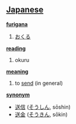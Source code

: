 == [[Japanese]] ==                                          

'''[[furigana]]'''
# [[おくる]]

'''[[reading]]'''
# okuru

'''[[meaning]]'''
# to [[send]] (in general)

'''[[synonym]]'''
* [[送信]] ([[そうしん]], sōshin)
* [[送金]] ([[そうきん]], sōkin)
